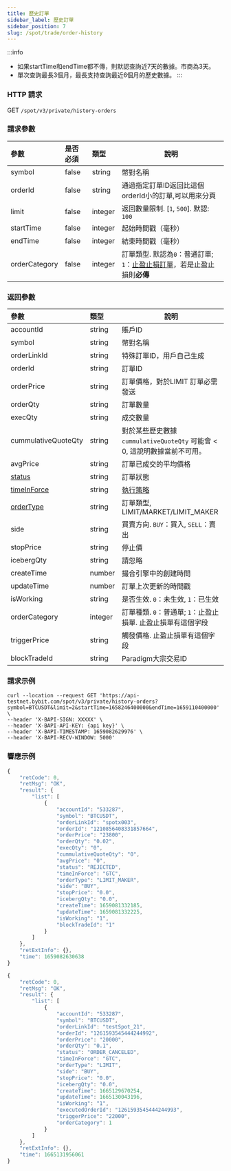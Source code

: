```yaml
---
title: 歷史訂單
sidebar_label: 歷史訂單
sidebar_position: 7
slug: /spot/trade/order-history
---
```


:::info
- 如果startTime和endTime都不傳，則默認查詢近7天的數據。市商為3天。
- 單次查詢最長3個月，最長支持查詢最近6個月的歷史數據。
:::

### HTTP 請求
GET <code>/spot/v3/private/history-orders</code>

### 請求參數
| 參數 | 是否必須 | 類型 | 說明|
|:----- |:-------|:-----|------ |
| symbol               | false               | string          | 幣對名稱 |
| orderId              | false               | string          | 通過指定訂單ID返回比這個orderId小的訂單,可以用來分頁 |
| limit                | false               | integer         | 返回數量限制. [`1`, `500`]. 默認: `100` |
| startTime            | false               | integer         | 起始時間戳（毫秒） |
| endTime              | false               | integer         | 結束時間戳（毫秒） |
| orderCategory        | false               | integer         | 訂單類型. 默認為<code>0</code>：普通訂單; <code>1</code>：<a href="https://www.bybit.com/zh-TW/help-center/bybitHC_Article?language=zh_TW&id=000001736">止盈止損訂單</a>，若是止盈止損則<b>必傳</b> |

### 返回參數
| 參數 | 類型 | 說明|
|:----- |:-----|----- |
| accountId            | string          | 賬戶ID |
| symbol               | string          | 幣對名稱 |
| orderLinkId          | string          | 特殊訂單ID，用戶自己生成 |
| orderId              | string          | 訂單ID |
| orderPrice           | string          | 訂單價格，對於LIMIT 訂單必需發送 |
| orderQty             | string          | 訂單數量 |
| execQty              | string          | 成交數量 |
| cummulativeQuoteQty  | string          | 對於某些歷史數據 `cummulativeQuoteQty` 可能會 < 0, 這說明數據當前不可用。|
| avgPrice             | string          | 訂單已成交的平均價格 |
| [status](../enum#orderstatus) | string | 訂單狀態 |
| [timeInForce](../enum#timeinforce) | string | <a href="https://www.bybit.com/zh-TW/help-center/bybitHC_Article?language=zh_TW&id=000001044">執行策略</a> |
| [orderType](../enum#ordertype) | string | 訂單類型, LIMIT/MARKET/LIMIT_MAKER |
| side                 | string          | 買賣方向. <code>BUY</code>：買入, <code>SELL</code>：賣出 |
| stopPrice            | string          | 停止價 |
| icebergQty           | string          | 請忽略 |
| createTime           | number          | 撮合引擎中的創建時間 |
| updateTime           | number          | 訂單上次更新的時間戳 |
| isWorking            | string          | 是否生效. <code>0</code>：未生效, <code>1</code>：已生效 |
| orderCategory | integer | 訂單種類. <code>0</code>：普通單; <code>1</code>：止盈止損單. 止盈止損單有這個字段 |
| triggerPrice | string| 觸發價格. 止盈止損單有這個字段 |
| blockTradeId         | string          | Paradigm大宗交易ID |

### 請求示例

<Tabs>
<TabItem value="console" label="Console">

```http
curl --location --request GET 'https://api-testnet.bybit.com/spot/v3/private/history-orders?symbol=BTCUSDT&limit=2&startTime=1658246400000&endTime=1659110400000' \
--header 'X-BAPI-SIGN: XXXXX' \
--header 'X-BAPI-API-KEY: {api key}' \
--header 'X-BAPI-TIMESTAMP: 1659082629976' \
--header 'X-BAPI-RECV-WINDOW: 5000'
```

</TabItem>
</Tabs>

### 響應示例

<Tabs>
<TabItem value="normal" label="Normal order">

```javascript
{
    "retCode": 0,
    "retMsg": "OK",
    "result": {
        "list": [
            {
                "accountId": "533287",
                "symbol": "BTCUSDT",
                "orderLinkId": "spotx003",
                "orderId": "1210856408331857664",
                "orderPrice": "23800",
                "orderQty": "0.02",
                "execQty": "0",
                "cummulativeQuoteQty": "0",
                "avgPrice": "0",
                "status": "REJECTED",
                "timeInForce": "GTC",
                "orderType": "LIMIT_MAKER",
                "side": "BUY",
                "stopPrice": "0.0",
                "icebergQty": "0.0",
                "createTime": 1659081332185,
                "updateTime": 1659081332225,
                "isWorking": "1",
                "blockTradeId": "1"
            }
        ]
    },
    "retExtInfo": {},
    "time": 1659082630638
}
```

</TabItem>

<TabItem value="stop" label="Stop order">

```javascript
{
    "retCode": 0,
    "retMsg": "OK",
    "result": {
        "list": [
            {
                "accountId": "533287",
                "symbol": "BTCUSDT",
                "orderLinkId": "testSpot_21",
                "orderId": "1261593545444244992",
                "orderPrice": "20000",
                "orderQty": "0.1",
                "status": "ORDER_CANCELED",
                "timeInForce": "GTC",
                "orderType": "LIMIT",
                "side": "BUY",
                "stopPrice": "0.0",
                "icebergQty": "0.0",
                "createTime": 1665129670254,
                "updateTime": 1665130043196,
                "isWorking": "1",
                "executedOrderId": "1261593545444244993",
                "triggerPrice": "22000",
                "orderCategory": 1
            }
        ]
    },
    "retExtInfo": {},
    "time": 1665131956061
}
```

</TabItem>

</Tabs>
